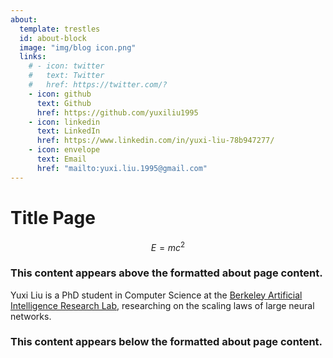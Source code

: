 ```yaml
---
about:
  template: trestles
  id: about-block
  image: "img/blog icon.png"
  links:
    # - icon: twitter
    #   text: Twitter
    #   href: https://twitter.com/?
    - icon: github
      text: Github
      href: https://github.com/yuxiliu1995
    - icon: linkedin
      text: LinkedIn
      href: https://www.linkedin.com/in/yuxi-liu-78b947277/
    - icon: envelope
      text: Email
      href: "mailto:yuxi.liu.1995@gmail.com"  
---
```


# Title Page

$$E = mc^2$$

### This content appears above the formatted about page content.

::: {#about-block}

Yuxi Liu is a PhD student in Computer Science at the [Berkeley Artificial Intelligence Research Lab](https://bair.berkeley.edu/), researching on the scaling laws of large neural networks.

:::

### This content appears below the formatted about page content.

